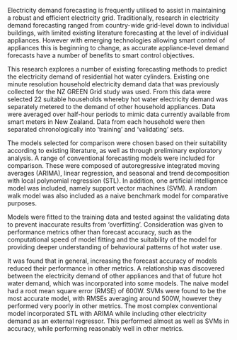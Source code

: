 Electricity demand forecasting is frequently utilised to assist in maintaining a robust and efficient electricity grid.
Traditionally, research in electricity demand forecasting ranged from country-wide grid-level down to individual buildings, with limited existing literature forecasting at the level of individual appliances.
However with emerging technologies allowing smart control of appliances this is beginning to change, as accurate appliance-level demand forecasts have a number of benefits to smart control objectives.

This research explores a number of existing forecasting methods to predict the electricity demand of residential hot water cylinders.
Existing one minute resolution household electricity demand data that was previously collected for the NZ GREEN Grid study was used.
From this data were selected 22 suitable households whereby hot water electricity demand was separately metered to the demand of other household appliances. 
Data were averaged over half-hour periods to mimic data currently available from smart meters in New Zealand. Data from each household were then separated chronologically into 'training' and 'validating' sets.

The models selected for comparison were chosen based on their suitability according to existing literature, as well as through preliminary exploratory analysis.
A range of conventional forecasting models were included for comparison. These were composed of autoregressive integrated moving averages (ARIMA), linear regression, and seasonal and trend decomposition with local polynomial regression (STL).
In addition, one artificial intelligence model was included, namely support vector machines (SVM).
A random walk model was also included as a naive benchmark model for comparative purposes.

Models were fitted to the training data and tested against the validating data to prevent inaccurate results from 'overfitting'.
Consideration was given to performance metrics other than forecast accuracy, such as the computational speed of model fitting and the suitability of the model for providing deeper understanding of behavioural patterns of hot water use.

It was found that in general, increasing the forecast accuracy of models reduced their performance in other metrics.
A relationship was discovered between the electricity demand of other appliances and that of future hot water demand, which was incorporated into some models.
The naive model had a root mean square error (RMSE) of 600W.
SVMs were found to be the most accurate model, with RMSEs averaging around 500W, however they performed very poorly in other metrics.
The most complex conventional model incorporated STL with ARIMA while including other electricity demand as an external regressor. This performed almost as well as SVMs in accuracy, while performing reasonably well in other metrics.